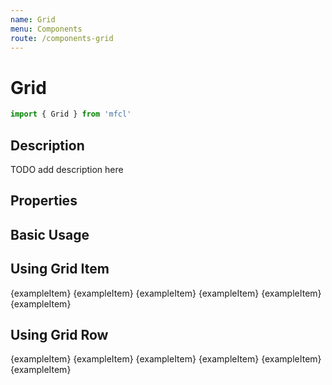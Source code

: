 ```yaml
---
name: Grid
menu: Components
route: /components-grid
---
```



# Grid

```javascript
import { Grid } from 'mfcl'
```

## Description

TODO add description here

## Properties

<Props of={Grid} />

## Basic Usage

<Playground>
  <Grid defaultSize={1} useChildren>
    <div style={exampleStyles} />
    <div style={exampleStyles} />
    <div style={exampleStyles} />
    <div style={exampleStyles} />
    <div style={exampleStyles} />
    <div style={exampleStyles} />
    <div style={exampleStyles} />
    <div style={exampleStyles} />
    <div style={exampleStyles} />
    <div style={exampleStyles} />
    <div style={exampleStyles} />
    <div style={exampleStyles} />
  </Grid>
</Playground>

## Using Grid Item

<Playground>
  <Grid>
    <GridItem defaultSize={6}>{exampleItem}</GridItem>
    <GridItem defaultSize={3}>{exampleItem}</GridItem>
    <GridItem defaultSize={3}>{exampleItem}</GridItem>
    <GridItem defaultSize={3}>{exampleItem}</GridItem>
    <GridItem defaultSize={3}>{exampleItem}</GridItem>
    <GridItem defaultSize={6}>{exampleItem}</GridItem>
  </Grid>
</Playground>

## Using Grid Row

<Playground>
  <Grid createRows={false}>
    <GridRow alignRow={'center'}>
      <GridItem defaultSize={2}>{exampleItem}</GridItem>
      <GridItem defaultSize={2}>{exampleItem}</GridItem>
      <GridItem defaultSize={2}>{exampleItem}</GridItem>
    </GridRow>
    <GridRow alignRow={'between'}>
      <GridItem defaultSize={3}>{exampleItem}</GridItem>
      <GridItem defaultSize={3}>{exampleItem}</GridItem>
      <GridItem defaultSize={3}>{exampleItem}</GridItem>
    </GridRow>
  </Grid>
</Playground>
